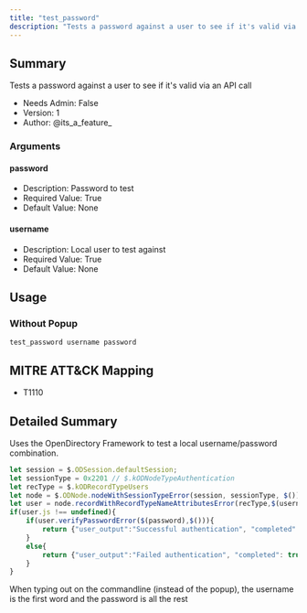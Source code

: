 ```yaml
---
title: "test_password"
description: "Tests a password against a user to see if it's valid via an API call"
---
```


## Summary

Tests a password against a user to see if it's valid via an API call 
- Needs Admin: False  
- Version: 1  
- Author: @its_a_feature_  

### Arguments

#### password

- Description: Password to test  
- Required Value: True  
- Default Value: None  

#### username

- Description: Local user to test against  
- Required Value: True  
- Default Value: None  

## Usage
### Without Popup
```
test_password username password
```

## MITRE ATT&CK Mapping

- T1110  
## Detailed Summary
Uses the OpenDirectory Framework to test a local username/password combination.
```javascript
let session = $.ODSession.defaultSession;
let sessionType = 0x2201 // $.kODNodeTypeAuthentication
let recType = $.kODRecordTypeUsers 
let node = $.ODNode.nodeWithSessionTypeError(session, sessionType, $());
let user = node.recordWithRecordTypeNameAttributesError(recType,$(username), $(), $())
if(user.js !== undefined){
    if(user.verifyPasswordError($(password),$())){
        return {"user_output":"Successful authentication", "completed": true};
    }
    else{
        return {"user_output":"Failed authentication", "completed": true};
    }
}
```
When typing out on the commandline (instead of the popup), the username is the first word and the password is all the rest
